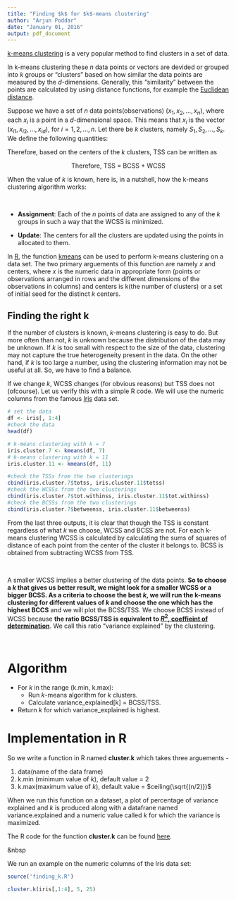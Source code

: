 ```yaml
--- 
title: "Finding $k$ for $k$-means clustering"
author: "Arjun Poddar"
date: "January 01, 2016"
output: pdf_document
---
```


[k-means clustering](https://en.wikipedia.org/wiki/K-means_clustering) is a very popular method to find clusters in a set of data. 

In k-means clustering these $n$ data points or vectors are devided or grouped into $k$ groups or "clusters" based on how similar the data points are measured by the $d$-dimensions. Generally, this "similarity" between the points are calculated by using distance functions, for example the [Euclidean distance](https://en.wikipedia.org/wiki/Euclidean_distance).

Suppose we have a set of $n$ data points(observations) $(x_1, x_2, \dots, x_n)$, where each $x_i$ is a point in a $d$-dimensional space. This means that $x_i$ is the vector $(x_{i1}, x_{i2}, \dots, x_{id})$, for $i = 1, 2, \dots, n$. Let there be $k$ clusters, namely $S_1, S_2, \dots, S_k$. We define the following quantities:

\begin{eqnarray*}
&& \bar x_{.j} = \frac {1} {n} \sum_{i=1}^n x_{ij},\; \mbox{the mean of the $j^{th}$ component for the entire data}, j =1,2,\dots,d. \\
&& \mu_{lj} = \frac{1} {n_l} \sum_{x_i \in S_l} x_{ij},\; \mbox{the mean(center) of the $j^{th}$
component in the $l^{th}$ cluster}, j =1,2,\dots,d, \; l=1,2\dots,k.
\end{eqnarray*}

\begin{flalign*}
\mbox{The {\bf total sums of the sqaures} (TSS) of the data is given by, TSS}
= \sum_{i=1}^n \sum_{j=1}^d (x_{ij} - \bar x_{.j})^2
\end{flalign*}

Therefore, based on the centers of the $k$ clusters, TSS can be written as
\begin{flalign*}
\sum_{i=1}^n \sum_{j=1}^d (x_{ij} - \bar x_{.j})^2 =
\sum_{l=1}^k \sum_{x_i \in S_k} \sum_{j=1}^d (x_{ij} - \mu_{lj})^2 +
\sum_{l=1}^k \sum_{j=1}^d (\bar x_{.j} - \mu_{lj})^2 
\end{flalign*}

\begin{flalign*}
&\sum_{l=1}^k \sum_{x_i \in S_k} \sum_{j=1}^d (x_{ij} - \mu_{lj})^2
\mbox{is called the {\bf Within Cluster Sum of Squares} (WCSS) as it measures the sum} \\
&\mbox{of square of the distances of all the points from the respective centers of the clusters  they belong to}. \\ 
&\sum_{l=1}^k \sum_{j=1}^d (\bar x_{.j} - \mu_{lj})^2
\mbox{is called the {\bf Between Cluster Sum of Squares} (BCSS) as it measures the sum} \\
&\mbox{of square of the distances of all the centers of the clusters from the center of the entire data}.
\end{flalign*}
$$\mbox{Therefore, TSS = BCSS + WCSS } $$

\newpage

When the value of $k$ is known, here is, in a nutshell, how the k-means clustering algorithm works: 

&nbsp;

*  **Assignment**: Each of the $n$ points of data are assigned to any of the $k$ groups in such a way that the  WCSS is minimized. 

*  **Update**: The centers for all the clusters are updated using the points in allocated to them.




In [R](https://www.r-project.org/), the function [kmeans](https://stat.ethz.ch/R-manual/R-devel/library/stats/html/kmeans.html) can be used to perform k-means clustering on a data set. The two primary arguements of this function are namely $x$ and centers, where $x$ is the numeric data in appropriate form (points or observations arranged in rows and the different dimensions of the observations in columns) and centers is k(the number of clusters) or a set of initial seed for the distinct $k$ centers.


## Finding the right k

If the number of clusters is known, $k$-means clustering is easy to do. But more often than not, $k$ is unknown because the distribution of the data may be unknown. If $k$ is too small with respect to the size of the data, clustering may not capture the true heterogeneity present in the data. On the other hand, if $k$ is too large a number, using the clustering information may not be useful at all. So, we have to find a balance.


If we change $k$, WCSS changes (for obvious reasons) but TSS does not (ofcourse). Let us verify this with a simple R code. We will use the numeric columns from the famous [Iris](https://en.wikipedia.org/wiki/Iris_flower_data_set) data set.

```r
# set the data
df <- iris[, 1:4]
#check the data
head(df)

# k-means clustering with k = 7
iris.cluster.7 <- kmeans(df, 7)
# k-means clustering with k = 11
iris.cluster.11 <- kmeans(df, 11)

#check the TSSs from the two clusterings 
cbind(iris.cluster.7$totss, iris.cluster.11$totss)
#check the WCSSs from the two clusterings 
cbind(iris.cluster.7$tot.withinss, iris.cluster.11$tot.withinss)
#check the BCSSs from the two clusterings 
cbind(iris.cluster.7$betweenss, iris.cluster.11$betweenss)
```
From the last three outputs, it is clear that though the TSS is constant regardless of what $k$ we choose, WCSS and BCSS are not. For each k-means clustering WCSS is calculated by calculating the sums of squares of distance of each point from the center of the cluster it belongs to. BCSS is obtained from subtracting WCSS from TSS.

&nbsp;

A smaller WCSS implies a better clustering of the data points. **So to choose a $k$ that gives us better result, we might look for a smaller WCSS or a bigger BCSS. 
As a criteria to choose the best $k$, we will run the k-means clustering for different values of $k$ and choose the one which has the highest BCCS** and we will plot the BCSS/TSS. We choose BCSS instead of WCSS because **the ratio BCSS/TSS is equivalent to [$R^2$, coeffieint of determination](https://en.wikipedia.org/wiki/Coefficient_of_determination)**. We call this ratio "variance explained" by the clustering.

&nbsp;

# Algorithm

  * For $k$ in the range (k.min, k.max):
    * Run $k$-means algorithm for $k$ clusters.
    * Calculate variance_explained[k] = BCSS/TSS.
  * Return $k$ for which variance_explained is highest.
  

# Implementation in R
So we write a function in R named **cluster.k** which takes three arguements - 

  1. data(name of the data frame)
  2. k.min (minimum value of $k$), default value = 2
  3. k.max(maximum value of $k$), default value = $ceiling(\sqrt{(n/2)})$


When we run this function on a dataset, a plot of percentage of variance explained and $k$ is produced along with a datafrane named variance.explained and a numeric value called $k$ for which the variance is maximized.

The R code for the function **cluster.k** can be found [here](https://github.com/ArjunPoddar/Finding_k_for_k-means_Clustering/blob/master/finding_k.R).

&nbsp

We run an example on the numeric columns of the Iris data set:
```r
source('finding_k.R')
```


```r
cluster.k(iris[,1:4], 5, 25)
```
